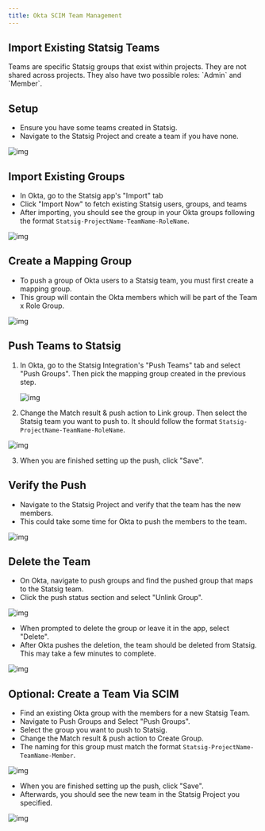 ```yaml
---
title: Okta SCIM Team Management
---
```



## Import Existing Statsig Teams

<Note>
Teams are specific Statsig groups that exist within projects. They are not shared across projects. They also have two possible roles: `Admin` and `Member`.
</Note>

## Setup
- Ensure you have some teams created in Statsig.
- Navigate to the Statsig Project and create a team if you have none.

<Frame>
  <img src="/images/okta_scim_steps/team_steps/step1-create-team.png" alt="img" />
</Frame>

## Import Existing Groups

- In Okta, go to the Statsig app's "Import" tab
- Click "Import Now" to fetch existing Statsig users, groups, and teams
- After importing, you should see the group in your Okta groups following the format `Statsig-ProjectName-TeamName-RoleName`.

<Frame>
  <img src="/images/okta_scim_steps/team_steps/step2-verify-import.png" alt="img" />
</Frame>

## Create a Mapping Group

- To push a group of Okta users to a Statsig team, you must first create a mapping group.
- This group will contain the Okta members which will be part of the Team x Role Group.

<Frame>
  <img src="/images/okta_scim_steps/team_steps/step3-create-mapping-group.png" alt="img" />
</Frame>

## Push Teams to Statsig

1. In Okta, go to the Statsig Integration's "Push Teams" tab and select "Push Groups". Then pick the mapping group created in the previous step.
   <Frame>
     <img src="/images/okta_scim_steps/team_steps/step4-push-teams-1.png" alt="img" />
   </Frame>

2. Change the Match result & push action to Link group. Then select the Statsig team you want to push to. It should follow the format `Statsig-ProjectName-TeamName-RoleName`.

<Frame>
  <img src="/images/okta_scim_steps/team_steps/step4-push-teams-2.png" alt="img" />
</Frame>

3. When you are finished setting up the push, click "Save".

## Verify the Push

- Navigate to the Statsig Project and verify that the team has the new members.
- This could take some time for Okta to push the members to the team.

<Frame>
  <img src="/images/okta_scim_steps/team_steps/step5-verify-push.png" alt="img" />
</Frame>


## Delete the Team

- On Okta, navigate to push groups and find the pushed group that maps to the Statsig team.
- Click the push status section and select "Unlink Group".
<Frame>
  <img src="/images/okta_scim_steps/team_steps/step6-delete-1.png" alt="img" />
</Frame>

- When prompted to delete the group or leave it in the app, select "Delete".
- After Okta pushes the deletion, the team should be deleted from Statsig. This may take a few minutes to complete.

<Frame>
  <img src="/images/okta_scim_steps/team_steps/step6-delete-2.png" alt="img" />
</Frame>

## Optional: Create a Team Via SCIM

- Find an existing Okta group with the members for a new Statsig Team.
- Navigate to Push Groups and Select "Push Groups".
- Select the group you want to push to Statsig.
- Change the Match result & push action to Create Group.
- The naming for this group must match the format `Statsig-ProjectName-TeamName-Member`.
<Frame>
  <img src="/images/okta_scim_steps/team_steps/step7-create-1.png" alt="img" />
</Frame>

- When you are finished setting up the push, click "Save".
- Afterwards, you should see the new team in the Statsig Project you specified.

<Frame>
  <img src="/images/okta_scim_steps/team_steps/step7-create-2.png" alt="img" />
</Frame>











